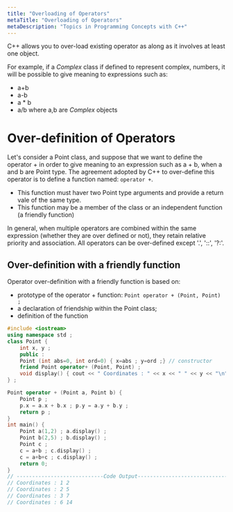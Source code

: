 ```yaml
---
title: "Overloading of Operators"
metaTitle: "Overloading of Operators"
metaDescription: "Topics in Programming Concepts with C++"
---
```


C++ allows you to over-load existing operator as along as it involves at least one object.

For example, if a *Complex* class if defined to represent complex, numbers, it will be possible to give meaning to expressions such as:
- a+b
- a-b
- a * b
- a/b
where a,b are *Complex* objects

# Over-definition of Operators

Let's consider a Point class, and suppose that we want to define the operator + in order to give meaning to an expression such as a + b, when a and b are Point type. The agreement adopted by C++ to over-define this operator is to define a function named: ```operator +```.
- This function must haver two Point type arguments and provide a return vale of the same type.
- This function may be a member of the class or an independent function (a friendly function)

In general, when multiple operators are combined within the same expression (whether they are over defined or not), they retain relative priority and association. All operators can be over-defined except '.', '::', '?:'.

## Over-definition with a friendly function

Operator over-definition with a friendly function is based on:
- prototype of the operator + function: ```Point operator + (Point, Point) ;```
- a declaration of friendship within the Point class;
- definition of the function

```cpp
#include <iostream>
using namespace std ;
class Point {
    int x, y ;
    public :
    Point (int abs=0, int ord=0) { x=abs ; y=ord ;} // constructor
    friend Point operator+ (Point, Point) ;
    void display() { cout << " Coordinates : " << x << " " << y << "\n" ; }
} ;

Point operator + (Point a, Point b) {
    Point p ;
    p.x = a.x + b.x ; p.y = a.y + b.y ;
    return p ;
}
int main() {
    Point a(1,2) ; a.display() ;
    Point b(2,5) ; b.display() ;
    Point c ;
    c = a+b ; c.display() ;
    c = a+b+c ; c.display() ;
    return 0;
}
// ----------------------------Code Output--------------------------------------
// Coordinates : 1 2
// Coordinates : 2 5
// Coordinates : 3 7
// Coordinates : 6 14
```



